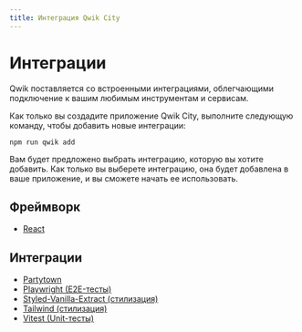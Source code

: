 ```yaml
---
title: Интеграция Qwik City
---
```


# Интеграции

Qwik поставляется со встроенными интеграциями, облегчающими подключение к вашим любимым инструментам и сервисам.

Как только вы создадите приложение Qwik City, выполните следующую команду, чтобы добавить новые интеграции:

```shell
npm run qwik add
```

Вам будет предложено выбрать интеграцию, которую вы хотите добавить. Как только вы выберете интеграцию, она будет добавлена в ваше приложение, и вы сможете начать ее использовать.

## Фреймворк

- [React](react/index.mdx)

## Интеграции

- [Partytown](partytown/index.mdx)
- [Playwright (E2E-тесты)](playwright/index.mdx)
- [Styled-Vanilla-Extract (стилизация)](styled-vanilla-extract/index.mdx)
- [Tailwind (стилизация)](tailwind/index.mdx)
- [Vitest (Unit-тесты)](vitest/index.mdx)
